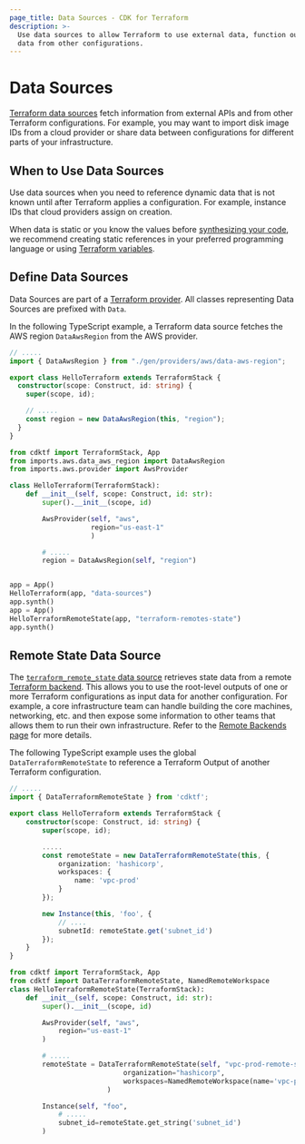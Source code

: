 ```yaml
---
page_title: Data Sources - CDK for Terraform
description: >-
  Use data sources to allow Terraform to use external data, function output, and
  data from other configurations.
---
```


# Data Sources

[Terraform data sources](/language/data-sources) fetch information from external APIs and from other Terraform configurations. For example, you may want to import disk image IDs from a cloud provider or share data between configurations for different parts of your infrastructure.

## When to Use Data Sources

Use data sources when you need to reference dynamic data that is not known until after Terraform applies a configuration. For example, instance IDs that cloud providers assign on creation.

When data is static or you know the values before [synthesizing your code](/cdktf/cli-reference/commands#synth), we recommend creating static references in your preferred programming language or using [Terraform variables](/cdktf/concepts/variables-and-outputs).

## Define Data Sources

Data Sources are part of a [Terraform provider](/cdktf/concepts/providers). All classes representing Data Sources are prefixed with `Data`.

In the following TypeScript example, a Terraform data source fetches the AWS region `DataAwsRegion` from the AWS provider.

<!-- #NEXT_CODE_BLOCK_SOURCE:python examples/python/documentation#data-sources-define-data-sources -->

<CodeTabs>

```typescript
// .....
import { DataAwsRegion } from "./gen/providers/aws/data-aws-region";

export class HelloTerraform extends TerraformStack {
  constructor(scope: Construct, id: string) {
    super(scope, id);

    // .....
    const region = new DataAwsRegion(this, "region");
  }
}
```

```python
from cdktf import TerraformStack, App
from imports.aws.data_aws_region import DataAwsRegion
from imports.aws.provider import AwsProvider

class HelloTerraform(TerraformStack):
    def __init__(self, scope: Construct, id: str):
        super().__init__(scope, id)

        AwsProvider(self, "aws",
                    region="us-east-1"
                    )

        # .....
        region = DataAwsRegion(self, "region")


app = App()
HelloTerraform(app, "data-sources")
app.synth()
app = App()
HelloTerraformRemoteState(app, "terraform-remotes-state")
app.synth()
```

</CodeTabs>

## Remote State Data Source

The [`terraform_remote_state` data source](/language/state/remote-state-data) retrieves state data from a remote [Terraform backend](/language/settings/backends/configuration). This allows you to use the root-level outputs of one or more Terraform configurations as input data for another configuration. For example, a core infrastructure team can handle building the core machines, networking, etc. and then expose some information to other teams that allows them to run their own infrastructure. Refer to the [Remote Backends page](/cdktf/concepts/remote-backends) for more details.

The following TypeScript example uses the global `DataTerraformRemoteState` to reference a Terraform Output of another Terraform configuration.

<!-- #NEXT_CODE_BLOCK_SOURCE:python examples/python/documentation#data-sources-remote-state-data-source -->

<CodeTabs>

```typescript
// .....
import { DataTerraformRemoteState } from 'cdktf';

export class HelloTerraform extends TerraformStack {
    constructor(scope: Construct, id: string) {
        super(scope, id);

        .....
        const remoteState = new DataTerraformRemoteState(this, {
            organization: 'hashicorp',
            workspaces: {
                name: 'vpc-prod'
            }
        });

        new Instance(this, 'foo', {
            // ....
            subnetId: remoteState.get('subnet_id')
        });
    }
}
```

```python
from cdktf import TerraformStack, App
from cdktf import DataTerraformRemoteState, NamedRemoteWorkspace
class HelloTerraformRemoteState(TerraformStack):
    def __init__(self, scope: Construct, id: str):
        super().__init__(scope, id)

        AwsProvider(self, "aws",
            region="us-east-1"
        )

        # .....
        remoteState = DataTerraformRemoteState(self, "vpc-prod-remote-state",
                            organization="hashicorp",
                            workspaces=NamedRemoteWorkspace(name='vpc-prod')
                        )

        Instance(self, "foo",
            # .....
            subnet_id=remoteState.get_string('subnet_id')
        )
```

</CodeTabs>
